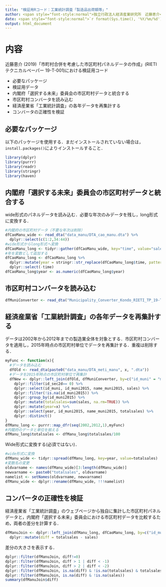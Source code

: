 ```yaml
---
title: "検証用Rコード：工業統計調査「製造品出荷額等」"
author: <span style="font-style:normal">独立行政法人経済産業研究所　近藤恵介</span>
date: <span style="font-style:normal">`r format(Sys.time(), '%Y/%m/%d')`</span>
output: html_document
---
```


# 内容
近藤恵介 (2019)「市町村合併を考慮した市区町村パネルデータの作成」(RIETIテクニカルペーパー 19-T-001)における検証用コード

- 必要なパッケージ
- 検証用データ
- 内閣府「選択する未来」委員会の市区町村データと統合する
- 市区町村コンバータを読み込む
- 経済産業省「工業統計調査」の各年データを再集計する
- コンバータの正確性を検証


## 必要なパッケージ
以下のパッケージを使用する．まだインストールされていない場合は，`install.packages()`によりインストールすること．
```r
library(dplyr)
library(purrr)
library(readr)
library(stringr)
library(haven)
```

## 内閣府「選択する未来」委員会の市区町村データと統合する
wide形式のパネルデータを読み込む．必要な年次のみデータを残し，long形式に変換する．
```r
#内閣府の市区町村データ（不要な年次は削除）
dfCaoManu_wide <- read_dta("data_manu/DTA_cao_manu.dta") %>%
  dplyr::select(c(1:2,34:44))
#wide形式からlong形式へ変換
dfCaoManu_long <- tidyr::gather(dfCaoManu_wide, key="time", value="sales", 3:13)
#年を変数として追加する
dfCaoManu_long <- dfCaoManu_long %>%
  dplyr::mutate(year = stringr::str_replace(dfCaoManu_long$time, pattern="manu", replacement="")) %>%
  dplyr::select(-time)
dfCaoManu_long$year <- as.numeric(dfCaoManu_long$year)
```

## 市区町村コンバータを読み込む
```r
dfMuniConverter <- read_dta("Municipality_Converter_Kondo_RIETI_TP_19-T-001_JP.dta")
```

## 経済産業省「工業統計調査」の各年データを再集計する
データは2002年から2012年までの製造業全体を対象とする．市区町村コンバータを適用し，2015年時点の市区町村単位でデータを再集計する．重複は削除する．

```r
myFunc <- function(x){
  #データを読み込む
  dfOld <- read_dta(paste0("data_manu/DTA_meti_manu", x, ".dta"))
  #データを2015年時点の市区町村単位で再集計
  dfNew <- dplyr::left_join(dfOld, dfMuniConverter, by=c("id_muni" = "match_id_muni")) %>%
    dplyr::filter(id_sec2d== 0) %>%
    dplyr::select(id_muni, id_muni2015, name_muni2015, sales) %>%
    dplyr::filter(!is.na(id_muni2015)) %>%
    dplyr::group_by(id_muni2015) %>%
    dplyr::mutate(totalsales=sum(sales, na.rm=TRUE)) %>%
    dplyr::mutate(year=x) %>%
    dplyr::select(year, id_muni2015, name_muni2015, totalsales) %>%
    dplyr::distinct()
}
dfManu_long <- purrr::map_dfr(seq(2002,2012,1),myFunc)
#内閣府のデータと単位を揃える
dfManu_long$totalsales <- dfManu_long$totalsales/100
```

Wide形式に変換する(必須ではない)．
```r
#wide形式に変換
dfManu_wide <- tidyr::spread(dfManu_long, key=year, value=totalsales)
#変数名の変更
oldvarname <- names(dfManu_wide)[3:length(dfManu_wide)]
newvarname <- paste0("totalsales", oldvarname)
namelist <- setNames(oldvarname, newvarname)
dfManu_wide <- dplyr::rename(dfManu_wide, !!!namelist)
```


## コンバータの正確性を検証

経済産業省「工業統計調査」のウェブページから独自に集計した市区町村パネルデータと，内閣府「選択する未来」委員会における市区町村データを比較するため，両者の差分を計算する．

```r
dfManuJoin <- dplyr::left_join(dfManu_long, dfCaoManu_long, by=c("id_muni2015" = "id_muni", "year" = "year")) %>%
  dplyr::mutate(diff = totalsales - sales)
```

差分の大きさを表示する．
```r
dplyr::filter(dfManuJoin, diff!=0)
dplyr::filter(dfManuJoin, diff > 1 | diff < -1)
dplyr::filter(dfManuJoin, diff > 2 | diff < -2)
dplyr::filter(dfManuJoin, is.na(diff) & !is.na(totalsales) & totalsales!=0)
dplyr::filter(dfManuJoin, is.na(diff) & !is.na(sales))
summary(dfManuJoin$diff)
```
